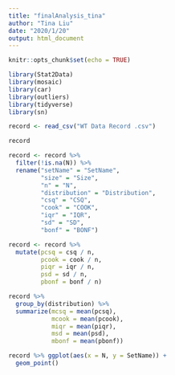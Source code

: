 ```yaml
---
title: "finalAnalysis_tina"
author: "Tina Liu"
date: "2020/1/20"
output: html_document
---
```


```r
knitr::opts_chunk$set(echo = TRUE)
```

```r
library(Stat2Data)
library(mosaic)
library(car)
library(outliers)
library(tidyverse)
library(sn)
``` 

```r
record <- read_csv("WT Data Record .csv")
```

```r
record
```


```r
record <- record %>%
  filter(!is.na(N)) %>%
  rename("setName" = "SetName",
         "size" = "Size",
         "n" = "N",
         "distribution" = "Distribution",
         "csq" = "CSQ",
         "cook" = "COOK",
         "iqr" = "IQR",
         "sd" = "SD",
         "bonf" = "BONF")
```



```r
record <- record %>%
  mutate(pcsq = csq / n,
         pcook = cook / n,
         piqr = iqr / n,
         psd = sd / n,
         pbonf = bonf / n)
```


```r
record %>%
  group_by(distribution) %>%
  summarize(mcsq = mean(pcsq),
            mcook = mean(pcook),
            miqr = mean(piqr),
            msd = mean(psd),
            mbonf = mean(pbonf))
```


```r
record %>% ggplot(aes(x = N, y = SetName)) +
  geom_point()
```















